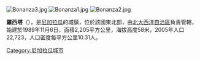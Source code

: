 [[Image:Bonanza3.jpg|right]]
[[Image:Bonanza1.jpg|thumb]]
[[Image:Bonanza2.jpg|thumb]]

'''羅西塔'''（{{lang-es|Rosita}}），是[[尼加拉瓜|尼加拉瓜]]的城鎮，位於該國東北部，由[[北大西洋自治區|北大西洋自治區]]負責管轄，始建於1989年11月6日，面積2,205平方公里，海拔高度58米，2005年人口22,723，人口密度每平方公里10.31人。

{{coord|13|53|N|84|24|W|region:NI_type:city|display=title}}

{{Nicaragua-geo-stub}}
[[Category:尼加拉瓜城市|Category:尼加拉瓜城市]]